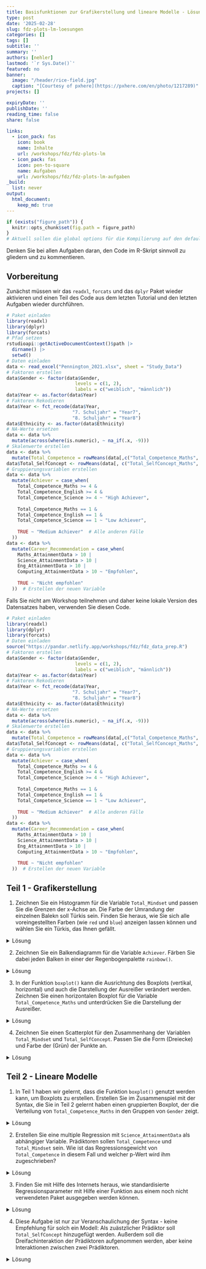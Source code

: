 ```yaml
---
title: Basisfunktionen zur Grafikerstellung und lineare Modelle - Lösungen
type: post
date: '2025-02-28' 
slug: fdz-plots-lm-loesungen 
categories: [] 
tags: [] 
subtitle: ''
summary: '' 
authors: [nehler] 
lastmod: '`r Sys.Date()`'
featured: no
banner:
  image: "/header/rice-field.jpg"
  caption: "[Courtesy of pxhere](https://pxhere.com/en/photo/1217289)"
projects: []

expiryDate: ''
publishDate: ''
reading_time: false
share: false

links:
  - icon_pack: fas
    icon: book
    name: Inhalte
    url: /workshops/fdz/fdz-plots-lm
  - icon_pack: fas
    icon: pen-to-square
    name: Aufgaben
    url: /workshops/fdz/fdz-plots-lm-aufgaben
_build:
  list: never
output:
  html_document:
    keep_md: true
---
```




```r
if (exists("figure_path")) {
  knitr::opts_chunk$set(fig.path = figure_path)
}
# Aktuell sollen die global options für die Kompilierung auf den default Einstellungen gelassen werden
```

Denken Sie bei allen Aufgaben daran, den Code im R-Skript sinnvoll zu gliedern und zu kommentieren.


## Vorbereitung

Zunächst müssen wir das `readxl`, `forcats` und das `dplyr` Paket wieder aktivieren und einen Teil des Code aus dem letzten Tutorial und den letzten Aufgaben wieder durchführen.

```r
# Paket einladen
library(readxl)
library(dplyr)
library(forcats)
# Pfad setzen
rstudioapi::getActiveDocumentContext()$path |>
  dirname() |>
  setwd()
# Daten einladen
data <- read_excel("Pennington_2021.xlsx", sheet = "Study_Data")
# Faktoren erstellen
data$Gender <- factor(data$Gender, 
                         levels = c(1, 2),
                         labels = c("weiblich", "männlich"))
data$Year <- as.factor(data$Year)
# Faktoren Rekodieren
data$Year <- fct_recode(data$Year, 
                        "7. Schuljahr" = "Year7",
                        "8. Schuljahr" = "Year8")
data$Ethnicity <- as.factor(data$Ethnicity)
# NA-Werte ersetzen
data <- data %>%
  mutate(across(where(is.numeric), ~ na_if(.x, -9)))
# Skalenwerte erstellen
data <- data %>%
  mutate(Total_Competence = rowMeans(data[,c("Total_Competence_Maths", "Total_Competence_English", "Total_Competence_Science")]))
data$Total_SelfConcept <- rowMeans(data[, c("Total_SelfConcept_Maths", "Total_SelfConcept_Science", "Total_SelfConcept_English")]) 
# Gruppierungsvariablen erstellen
data <- data %>%
  mutate(Achiever = case_when(
    Total_Competence_Maths >= 4 & 
    Total_Competence_English >= 4 & 
    Total_Competence_Science >= 4 ~ "High Achiever",
    
    Total_Competence_Maths == 1 & 
    Total_Competence_English == 1 & 
    Total_Competence_Science == 1 ~ "Low Achiever",
    
    TRUE ~ "Medium Achiever"  # Alle anderen Fälle
  ))
data <- data %>%
  mutate(Career_Recommendation = case_when(
    Maths_AttainmentData > 10 |
    Science_AttainmentData > 10 |
    Eng_AttainmentData > 10 |
    Computing_AttainmentData > 10 ~ "Empfohlen",
    
    TRUE ~ "Nicht empfohlen"
  ))  # Erstellen der neuen Variable
```
Falls Sie nicht am Workshop teilnehmen und daher keine lokale Version des Datensatzes haben, verwenden Sie diesen Code.

```r
# Paket einladen
library(readxl)
library(dplyr)
library(forcats)
# Daten einladen
source("https://pandar.netlify.app/workshops/fdz/fdz_data_prep.R")
# Faktoren erstellen
data$Gender <- factor(data$Gender, 
                         levels = c(1, 2),
                         labels = c("weiblich", "männlich"))
data$Year <- as.factor(data$Year)
# Faktoren Rekodieren
data$Year <- fct_recode(data$Year, 
                        "7. Schuljahr" = "Year7",
                        "8. Schuljahr" = "Year8")
data$Ethnicity <- as.factor(data$Ethnicity)
# NA-Werte ersetzen
data <- data %>%
  mutate(across(where(is.numeric), ~ na_if(.x, -9)))
# Skalenwerte erstellen
data <- data %>%
  mutate(Total_Competence = rowMeans(data[,c("Total_Competence_Maths", "Total_Competence_English", "Total_Competence_Science")]))
data$Total_SelfConcept <- rowMeans(data[, c("Total_SelfConcept_Maths", "Total_SelfConcept_Science", "Total_SelfConcept_English")])
# Gruppierungsvariablen erstellen
data <- data %>%
  mutate(Achiever = case_when(
    Total_Competence_Maths >= 4 & 
    Total_Competence_English >= 4 & 
    Total_Competence_Science >= 4 ~ "High Achiever",
    
    Total_Competence_Maths == 1 & 
    Total_Competence_English == 1 & 
    Total_Competence_Science == 1 ~ "Low Achiever",
    
    TRUE ~ "Medium Achiever"  # Alle anderen Fälle
  ))
data <- data %>%
  mutate(Career_Recommendation = case_when(
    Maths_AttainmentData > 10 |
    Science_AttainmentData > 10 |
    Eng_AttainmentData > 10 |
    Computing_AttainmentData > 10 ~ "Empfohlen",
    
    TRUE ~ "Nicht empfohlen"
  ))  # Erstellen der neuen Variable
```



## Teil 1 - Grafikerstellung


1. Zeichnen Sie ein Histogramm für die Variable `Total_Mindset` und passen Sie die Grenzen der x-Achse an. Die Farbe der Umrandung der einzelnen Balekn soll Türkis sein. Finden Sie heraus, wie Sie sich alle voreingestellten Farben (wie `red` und `blue`) anzeigen lassen können und wählen Sie ein Türkis, das Ihnen gefällt.

<details><summary>Lösung</summary>

Um die Grenzen der x-Achse anzupassen, sollte zunächst der Bereich der Variable untersucht werden - bspw. mit der Funktion `summary()`.

```r
#### Aufgaben des Tutorials zu Basisfunktionen zur Grafikerstellung und linearen Modellen ----
##### Teil 1 -----
###### Aufgabe 1 ------
summary(data$Total_Mindset) # Überblick über die Variable
```
Darin sehen wir den Bereich, den wir abdecken sollten zwischen Minimum und Maximum. Die Funktion `hist()` wird genutzt, um ein Histogramm zu erstellen. Mit `xlim()` können die Grenzen der x-Achse angepasst werden.

```r
# Histogramm mit angepasster Skalierung der x-Achse
hist(data$Total_Mindset, 
     main = "Histogramm der Variable Total Mindset",
     xlab = "Total Mindset",
     ylab = "Häufigkeit",
     xlim = c(15, 45)) 
```

Die Farbe der Balken wird mit `col` und die Farbe der Umrandung mit `border` festgelegt. Um sich alle Basisfarben anzeigen zu lassen, kann die Funktion `colors()` genutzt werden. 

```r
colors()   # Anzeigen aller Basisfarben
``` 

Es gibt verschiedene Versionen von Türkis. Ich entscheide mich hier an dieser Stelle für `turquoise3`. 

```r
# Histogramm mit angepasster Skalierung der x-Achse und Farbe der Umrandung
hist(data$Total_Mindset, 
     main = "Histogramm der Variable Total Mindset",
     xlab = "Total Mindset",
     ylab = "Häufigkeit",
     xlim = c(15, 45),
     border = "turquoise3") 
```

</details>



2. Zeichnen Sie ein Balkendiagramm für die Variable `Achiever`. Färben Sie dabei jeden Balken in einer der Regenbogenpalette `rainbow()`.

<details><summary>Lösung</summary>

Zunächst einmal sollten wir uns anschauen, wie viele Kategorien die Variable `Achiever` hat. Dies kann mit der Funktion `table()` erreicht werden. Wenn man nicht selbst zählen möchte, kann man auch die Funktion `length()` nutzen, um die Anzahl der Kategorien zu erhalten.

```r
###### Aufgabe 2 ------
table(data$Achiever) # Überblick über die Kategorien
length(table(data$Achiever)) # Anzahl der Kategorien
```

Die Funktion `barplot()` wird genutzt, um ein Balkendiagramm zu erstellen. Die Farben der Balken werden mit `col` festgelegt. In der Funktion `rainbow()` wird die Anzahl der Farben angegeben, die genutzt werden sollen. 

```r
# Balkendiagramm mit Regenbogenfarben
barplot(table(data$Achiever), 
        main = "Balkendiagramm der Variable Achiever",
        xlab = "Achiever",
        ylab = "Häufigkeit",
        col = rainbow(3)) 
```

</details>

3. In der Funktion `boxplot()` kann die Ausrichtung des Boxplots (vertikal, horizontal) und auch die Darstellung der Ausreißer verändert werden. Zeichnen Sie einen horizontalen Boxplot für die Variable `Total_Competence_Maths` und unterdrücken Sie die Darstellung der Ausreißer.

<details><summary>Lösung</summary>

Die passenden Argumente zur Aufgabe heißen `horizontal` und `outline` und können beide entweder auf `TRUE` oder `FALSE` gesetzt werden.

```r
###### Aufgabe 3 ------
# Keine Darstellung der Ausreißer und horizontaler Boxplot
boxplot(data$Total_Competence_Maths, 
        main = "Boxplot der Variable Total Mindset",
        horizontal = T,
        outline = F)     
```

Wie wir sehen, geht der Boxplot jetzt nur von 2 bis 5 - die Zeichnung der Ausreißer mit dem Wert von 1 wurde unterdrückt.

</details>

4. Zeichnen Sie einen Scatterplot für den Zusammenhang der Variablen `Total_Mindset` und `Total_SelfConcept`. Passen Sie die Form (Dreiecke) und Farbe der (Grün) der Punkte an.


<details><summary>Lösung</summary>

Die nötigen Argumente im `plot()` Befehl sind `pch` für die Form der Punkte und `col` für die Farbe der Punkte. Für Dreiecke muss das Argument `pch` auf 2 gesetzt werden. Grün ist eine der Basisfarben und kann direkt als Zeichenkette `green` übergeben werden.

```r
###### Aufgabe 4 ------
# Scatterplot mit angepasster Form und Farbe der Punkte
plot(data$Total_Mindset, 
     data$Total_SelfConcept, 
     main = "Scatterplot der Variablen Total Mindset und Total SelfConcept",
     xlab = "Total Mindset",
     ylab = "Total SelfConcept",
     pch = 2, # Form der Punkte
     col = "green") # Farbe der Punkte
```


</details>



## Teil 2 - Lineare Modelle

1. In Teil 1 haben wir gelernt, dass die Funktion `boxplot()` genutzt werden kann, um Boxplots zu erstellen. Erstellen Sie im Zusammenspiel mit der Syntax, die Sie in Teil 2 gelernt haben einen gruppierten Boxplot, der die Verteilung von `Total_Competence_Maths` in den Gruppen von `Gender` zeigt.

<details><summary>Lösung</summary>

Die Funktion `boxplot()` kann auch genutzt werden, um gruppierte Boxplots zu erstellen. Dazu wird die Variable, die gruppiert werden soll, als erstes Argument übergeben. Die Gruppierungsvariable wird als zweites Argument übergeben. Getrennt werden diese durch die auch in der Regression verwendeten `~`.

```r
##### Teil 2 -----
###### Aufgabe 1 ------
# Gruppierte Boxplots
boxplot(data$Total_Competence_Maths ~ data$Gender, 
        main = "Gruppierte Boxplots der Variable Total Competence Maths",
        xlab = "Gender",
        ylab = "Total Competence Maths") 
```

</details>

2. Erstellen Sie eine multiple Regression mit `Science_AttainmentData` als abhängiger Variable. Prädiktoren sollen `Total_Competence` und `Total_Mindset` sein. Wie ist das Regressionsgewicht von `Total_Competence` in diesem Fall und welcher p-Wert wird ihm zugeschrieben?  

<details><summary>Lösung</summary>

Die Funktion `lm()` wird genutzt, um ein Regressionsmodell zu erstellen. Die abhängige Variable wird als erstes Argument übergeben, die Prädiktoren als zweites Argument. Getrennt werden diese durch `~`.


```r
###### Aufgabe 2 ------
# Regressionsmodell aufstellen
mod <- lm(Total_Competence_Science ~ Total_Competence + Total_Mindset, data = data)
```

Um die weiteren Informationen zu erhalten, wird die Funktion `summary()` genutzt.

```r
summary(mod)    # Zusammenfassung des Modells
```

</details>

3. Finden Sie mit Hilfe des Internets heraus, wie standardisierte Regressionsparameter mit Hilfe einer Funktion aus einem noch nicht verwendeten Paket ausgegeben werden können.

<details><summary>Lösung</summary>

Die Funktion `lm.beta()` aus dem Paket `lm.beta` kann genutzt werden, um standardisierte Regressionsparameter zu erhalten. Zuerst muss das Paket installiert werden.

```r
###### Aufgabe 3 ------
install.packages("lm.beta") # Paket installieren
```

Anschließend kann das Paket aktiviert werden.

```r
library(lm.beta) # Paket laden
```

Mit der Funktion `lm.beta()` kann das Modell analysiert werden. Am besten sollte noch die Funktion `summary()` genutzt werden, um die Ergebnisse übersichtlich darzustellen.

```r
mod |> lm.beta() |> summary()   # Standardisierte Regressionsparameter
```

Der Output aus der Funktion `summary()` hat sich bei den Koeffizienten um eine Zeile erweitert.

</details>

4. Diese Aufgabe ist nur zur Veranschaulichung der Syntax - keine Empfehlung für solch ein Modell: Als zuästzlicher Prädiktor soll `Total_SelfConcept` hinzugefügt werden. Außerdem soll die Dreifachinteraktion der Prädiktoren aufgenommen werden, aber keine Interaktionen zwischen zwei Prädiktoren.

<details><summary>Lösung</summary>

Hier lohnt es sich zunächst, zentrierte Versionen der Prädiktoren zu erstellen.

```r
###### Aufgabe 4 ------
# Zentrierte Prädiktoren erstellen
data$Total_Competence_center <- scale(data$Total_Competence, center = T, scale = F)
data$Total_Mindset_center <- scale(data$Total_Mindset, center = T, scale = F)
data$Total_SelfConcept_center <- scale(data$Total_SelfConcept, center = T, scale = F)
```

Die Funktion `lm()` wird genutzt, um das Modell zu erstellen. Wenn wir die `*`-Notation nutzen, werden alle Interaktionen bis zur dritten Ordnung aufgenommen. 


```r
# Modell mit Interaktionen bis zur dritten Ordnung
mod_falsch <- lm(Total_Competence_Science ~ Total_Competence_center * Total_Mindset_center * Total_SelfConcept_center, data = data)
```

In der Aufgabenstellung ist explizit nur die Interaktion der dritten Ordnung gewünscht. Daher sollte die `:`-Notation genutzt werden.

```r
# Modell mit den spezifisch gewünschten Interaktionen
mod_korrekt <- lm(Total_Competence_Science ~ Total_Competence_center + Total_Mindset_center + Total_SelfConcept_center + Total_Competence_center:Total_Mindset_center:Total_SelfConcept_center, data = data)
```

Anmerkung: Es ist empfehlenswert, keine Modelle zu bestimmen, in denen Interaktionen niedrigerer Ordnung nicht drin sind. Wie gesagt war das Beispiel nur zur Veranschaulichung der Syntax.

</details>
